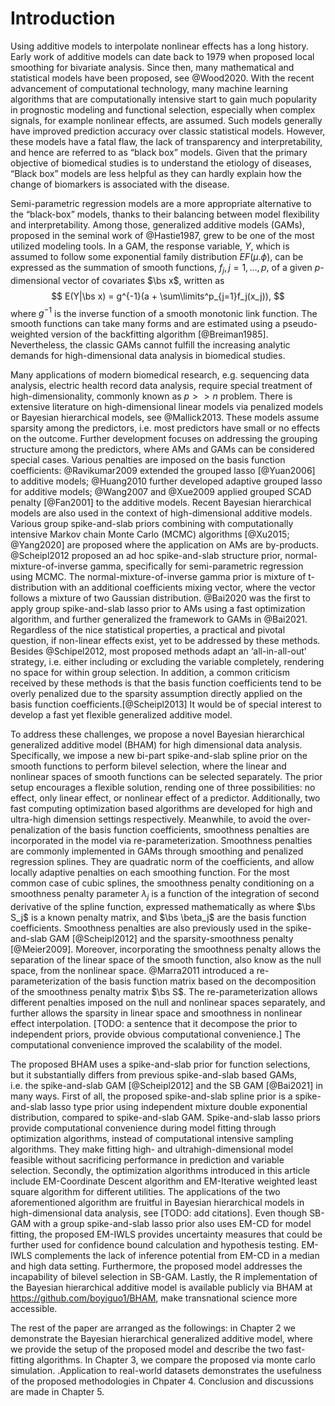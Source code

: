 # Introduction

Using additive models to interpolate nonlinear effects has a long history. Early work of additive models can date back to 1979 when \citet{Cleveland1979} proposed local smoothing for bivariate analysis. Since then, many mathematical and statistical models have been proposed, see @Wood2020. With the recent advancement of computational technology, many machine learning algorithms that are computationally intensive start to gain much popularity in prognostic modeling and functional selection, especially when complex signals, for example nonlinear effects, are assumed. Such models generally have improved prediction accuracy over classic statistical models. However, these models have a fatal flaw, the lack of transparency and interpretability, and hence are referred to as "black box" models. Given that the primary objective of biomedical studies is to understand the etiology of diseases, "Black box" models are less helpful as they can hardly explain how the change of biomarkers is associated with the disease.

Semi-parametric regression models are a more appropriate alternative to the "black-box" models, thanks to their balancing between model flexibility and interpretability. Among those, generalized additive models (GAMs), proposed in the seminal work of @Hastie1987, grew to be one of the most utilized modeling tools. In a GAM, the response variable, $Y$, which is assumed to follow some exponential family distribution $EF(\mu. \phi)$, can be expressed as the summation of smooth functions, $f_j, j = 1, \dots, p$, of a given $p$-dimensional vector of covariates $\bs x$, written as 
$$
E(Y|\bs x) = g^{-1}(a + \sum\limits^p_{j=1}f_j(x_j)),
$$
where $g^{-1}$ is the inverse function of a smooth monotonic link function. The smooth functions can take many forms and are estimated using a pseudo-weighted version of the backfitting algorithm [@Breiman1985]. Nevertheless, the classic GAMs cannot fulfill the increasing analytic demands for high-dimensional data analysis in biomedical studies.

Many applications of modern biomedical research, e.g. sequencing data analysis, electric health record data analysis, require special treatment of high-dimensionality, commonly known as $p >> n$ problem. There is extensive literature on high-dimensional linear models via penalized models or Bayesian hierarchical models, see @Mallick2013. These models assume sparsity among the predictors, i.e. most predictors have small or no effects on the outcome. Further development focuses on addressing the grouping structure among the predictors, where AMs and GAMs can be considered special cases. Various penalties are imposed on the basis function coefficients: @Ravikumar2009 extended the grouped lasso [@Yuan2006] to additive models; @Huang2010 further developed adaptive grouped lasso for additive models; @Wang2007 and @Xue2009 applied grouped SCAD penalty [@Fan2001] to the additive models. Recent Bayesian hierarchical models are also used in the context of high-dimensional additive models. Various group spike-and-slab priors combining with computationally intensive Markov chain Monte Carlo (MCMC) algorithms [@Xu2015; @Yang2020] are proposed where the application on AMs are by-products. @Scheipl2012 proposed an ad hoc spike-and-slab structure prior, normal-mixture-of-inverse gamma, specifically for semi-parametric regression using MCMC. The normal-mixture-of-inverse gamma prior is mixture of t-distribution with an additional coefficients mixing vector, where the vector follows a mixture of two Gaussian distribution. @Bai2020 was the first to apply group spike-and-slab lasso prior to AMs using a fast optimization algorithm, and further generalized the framework to GAMs in @Bai2021. Regardless of the nice statistical properties, a practical and pivotal question, if non-linear effects exist, yet to be addressed by these methods. Besides @Schipel2012, most proposed methods adapt an 'all-in-all-out' strategy, i.e. either including or excluding the variable completely, rendering no space for within group selection. In addition, a common criticism received by these methods is that the basis function coefficients tend to be overly penalized due to the sparsity assumption directly applied on the basis function coefficients.[@Scheipl2013] It would be of special interest to develop a fast yet flexible generalized additive model.

To address these challenges, we propose a novel Bayesian hierarchical generalized additive model (BHAM) for high dimensional data analysis. Specifically, we impose a new bi-part spike-and-slab spline prior on the smooth functions to perform bilevel selection, where the linear and nonlinear spaces of smooth functions can be selected separately. The prior setup encourages a flexible solution, rending one of three possibilities: no effect, only linear effect, or nonlinear effect of a predictor. Additionally, two fast computing optimization based algorithms are developed for high and ultra-high dimension settings respectively. Meanwhile, to avoid the over-penalization of the basis function coefficients, smoothness penalties are incorporated in the model via re-parameterization. Smoothness penalties are commonly implemented in GAMs through smoothing and penalized regression splines. They are quadratic norm of the coefficients, and allow locally adaptive penalties on each smoothing function. For the most common case of cubic splines, the smoothness penalty conditioning on a smoothness penalty parameter $\lambda_j$ is a function of the integration of second derivative of the spline function, expressed mathematically as
\begin{equation}\label{eq:smoothpen}
  \text{pen}\left[f_j(x)\right] = \lambda_j \int f^{"}_j(x)dx = \lambda_j \bs \beta_j^T \bs S_j \bs \beta_j ,
\end{equation}
where $\bs S_j$ is a known penalty matrix, and $\bs \beta_j$ are the basis function coefficients. Smoothness penalties are also previously used in the spike-and-slab GAM [@Scheipl2012] and the sparsity-smoothness penalty [@Meier2009]. Moreover, incorporating the smoothness penalty allows the separation of the linear space of the smooth function, also know as the null space, from the nonlinear space. @Marra2011 introduced a re-parameterization of the basis function matrix based on the decomposition of the smoothness penalty matrix $\bs S$. The re-parameterization allows different penalties imposed on the null and nonlinear spaces separately, and further allows the sparsity in linear space and smoothness in nonlinear effect interpolation. [TODO: a sentence that it decompose the prior to independent priors, provide obvious computational convenience.] The computational convenience improved the scalability of the model.

The proposed BHAM uses a spike-and-slab prior for function selections, but it substantially differs from previous spike-and-slab based GAMs, i.e. the spike-and-slab GAM [@Scheipl2012] and the SB GAM [@Bai2021] in many ways. First of all, the proposed spike-and-slab spline prior is a spike-and-slab lasso type prior using independent mixture double exponential distribution, compared to spike-and-slab GAM. Spike-and-slab lasso priors provide computational convenience during model fitting through optimization algorithms, instead of computational intensive sampling algorithms. They make fitting high- and ultrahigh-dimensional model feasible without sacrificing performance in prediction and variable selection. Secondly, the optimization algorithms introduced in this article include EM-Coordinate Descent algorithm and EM-Iterative weighted least square algorithm for different utilities. The applications of the two aforementioned algorithm are fruitful in Bayesian hierarchical models in high-dimensional data analysis, see [TODO: add citations]. Even though SB-GAM with a group spike-and-slab lasso prior also uses EM-CD for model fitting, the proposed EM-IWLS provides uncertainty measures that could be further used for confidence bound calculation and hypothesis testing. EM-IWLS complements the lack of inference potential from EM-CD in a median and high data setting. Furthermore, the proposed model addresses the incapability of bilevel selection in SB-GAM. Lastly, the R implementation of the Bayesian hierarchical additive model is available publicly via BHAM at [https://github.com/boyiguo1/BHAM](https://github.com/boyiguo1/BHAM), make transnational science more accessible.


The rest of the paper are arranged as the followings: in Chapter 2 we demonstrate the Bayesian hierarchical generalized additive model, where we provide the setup of the proposed model and describe the two fast-fitting algorithms. In Chapter 3, we compare the proposed via monte carlo simulation. .Application to real-world datasets demonstrates the usefulness of the proposed methodologies in Chpater 4. Conclusion and discussions are made in Chapter 5. 










<!-- Similar to expanding classic models to high-dimensional models, expanding the GAM framework for high-dimensional applications is not a trivial task. The difficulties mainly come in two-fold: grouping nature of the basis functions, and the balance between spline smoothness and variable sparsity. For GAM models, a smoothing function is consists of multiple basis functions. The basis functions of a variable is inherently related. The grouping structure should be properly taken care of for accurate estimation. Moreover, shrinkage is previously used solely for sparsity of the model in high dimensional regression models, or smoothness in GAMs. How to organically combine the two together remains as a troubling question.  -->

<!-- To the best of our knowledge, there are few GAM models proposed for high dimensional application. In common practice, model matrix of spline terms are generated using base functions of preference, and then feed to a penalized model. Without proper handle of the grouping nature of bases functions, the estimation of the smooth function is less accurate. @Bai2020Spline shows inferior performance of such practice compared to using an ad hoc high-dimensional additive model. Among the specialized high-dimensional spline methods, @Ravikumar2009 extended the original backfitting algorithm [@Hastie1987] to accommodate the high-dimensional setting. The sparsity and smoothness was handled separately with a soft threshold. The authors also demonstrated its similarity to Group Lasso. @Meier2009 proposed an a sparsity-smoothness penalty, -->

<!-- $$ -->
<!-- J(f_j) = \lambda_1 \sqrt{||f_j||^2_n + \lambda_2 \int(f^{''}_j(x))^2dx}, -->
<!-- $$ -->
<!-- which can re-formulated as a group lasso problem as well. However, the model can not estimate the smoothness of the spline functions correctly, as the smoothness of all spline models are controlled by the lambda_2. The inflexible of the model creates problems in prediction. -->


<!-- Among all the choices of smoothing function, one particular family stood out, splines. Splines are piece-wise polynomial functions to interpolate nonlinear signals. Most commonly used spline is cubic spline, thanks to its smoothness property. [@Wood2017, PP.197] Early spline research focused on regression splines, where number and location of knots are pre-determined and ordinary least squares is used to estimate the smooth function. However, the specification of knots is not a trivial task, as the the positioning of knots are influential on the performance of the model. As an improvement, researchers proposed smoothing splines where as many knots are used and later shrunk using penalized algorithms. The smoothing spline concept was first introduced [@OSullivan1986; @OSullivan1988], and later generalized and made famous by @Eilers1996, called P-spline. Independently, @Ruppert1999 proposed similar idea. Later, Bayesian GAMs were introduced as an alternative to address measurement error in covariates [@Berry2002] or local adaptive smoothing [@Lang2004]. -->

<!-- Lastly, The third aim of the dissertation work will focus on the software implementation of the proposed models and algorithms. We will implement the proposed models and algorithms in one of the most commonly used statistical computing environment R.  The R implementation of the Bayesian hierarchical additive model is available via a freely available R package, BHAM at (https://github.com/boyiguo1/BHAM)[https://github.com/boyiguo1/BHAM].  -->





